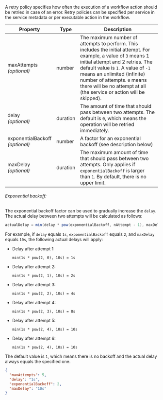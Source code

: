 
A retry policy specifies how often the execution of a workflow action should be
retried in case of an error. Retry policies can be specified per service in 
the <DocsLink href="#service-metadata">service metadata</DocsLink> or
per <DocsLink href="#execute-actions">executable action</DocsLink> in the
workflow.

| Property                            | Type     | Description
| ----------------------------------- | -------- | -----------
| maxAttempts<br/>*(optional)*        | number   | The maximum number of attempts to perform. This includes the initial attempt. For example, a value of `3` means 1 initial attempt and 2 retries. The default value is `1`. A value of `-1` means an unlimited (infinite) number of attempts. `0` means there will be no attempt at all (the service or action will be skipped).
| delay<br/>*(optional)*              | <DocsLink href="#durations">duration</DocsLink> | The amount of time that should pass between two attempts. The default is `0`, which means the operation will be retried immediately.
| exponentialBackoff<br/>*(optional)* | number   | A factor for an exponential backoff (see description below)
| maxDelay<br/>*(optional)*           | <DocsLink href="#durations">duration</DocsLink> | The maximum amount of time that should pass between two attempts. Only applies if `exponentialBackoff` is larger than `1`. By default, there is no upper limit.

<h6>Exponential backoff:</h6>

The exponential backoff factor can be used to gradually increase the `delay`.
The actual delay between two attempts will be calculated as follows:

```java
actualDelay = min(delay * pow(exponentialBackoff, nAttempt - 1), maxDelay)
```

For example, if `delay` equals `1s`, `exponentialBackoff` equals `2`, and
`maxDelay` equals `10s`, the following actual delays will apply:

* Delay after attempt 1

  `min(1s * pow(2, 0), 10s) = 1s`

* Delay after attempt 2:

  `min(1s * pow(2, 1), 10s) = 2s`

* Delay after attempt 3:

  `min(1s * pow(2, 2), 10s) = 4s`

* Delay after attempt 4:

  `min(1s * pow(2, 3), 10s) = 8s`

* Delay after attempt 5:

  `min(1s * pow(2, 4), 10s) = 10s`

* Delay after attempt 6:

  `min(1s * pow(2, 4), 10s) = 10s`

The default value is `1`, which means there is no backoff and the actual
delay always equals the specified one.

<CodeExample title="Example:">

```json code-example
{
  "maxAttempts": 5,
  "delay": "1s",
  "exponentialBackoff": 2,
  "maxDelay": "10s"
}
```

</CodeExample>
